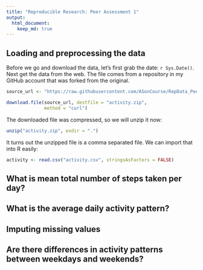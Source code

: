 ```yaml
---
title: "Reproducible Research: Peer Assessment 1"
output: 
  html_document:
    keep_md: true
---
```



## Loading and preprocessing the data

Before we go and download the data, let's first grab the date: `r Sys.Date()`. Next get the data from the web. The file comes from a repository in my GitHub account that was forked from the original.

```r
source_url <- "https://raw.githubusercontent.com/ASonCourse/RepData_PeerAssessment1/master/activity.zip"

download.file(source_url, destfile = "activity.zip", 
              method = "curl")
```

The downloaded file was compressed, so we will unzip it now:

```r
unzip("activity.zip", exdir = ".")
```

It turns out the unzipped file is a comma separated file. We can import that into R easily:

```r
activity <- read.csv("activity.csv", stringsAsFactors = FALSE)
```


## What is mean total number of steps taken per day?



## What is the average daily activity pattern?



## Imputing missing values



## Are there differences in activity patterns between weekdays and weekends?
